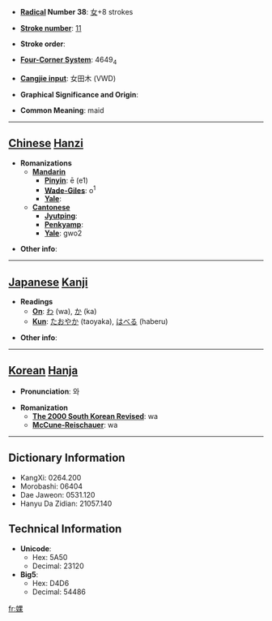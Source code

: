 * '''[[Wiktionary:Chinese radical index| Radical]] Number 38''': [[Wiktionary:Chinese radical index 女|女]]+8 strokes

* '''[[Wiktionary:Chinese total strokes index|Stroke number]]''': [[Wiktionary:Chinese total strokes index 11|11]]

* '''Stroke order''': 

* '''[[Wiktionary:Chinese four corner index|Four-Corner System]]''': 4649<sub>4</sub>

* '''[[Wiktionary:Chinese Cangjie index|Cangjie input]]''': 女田木 (VWD)

* '''Graphical Significance and Origin''': 

* '''Common Meaning''': maid

----

== [[Chinese]] [[Hanzi]] ==

* '''Romanizations'''
** '''[[Mandarin]]'''
*** '''[[Pinyin]]''': ē (e1)
*** '''[[Wade-Giles]]''': o<sup>1</sup>
*** '''[[Yale]]''': 
** '''[[Cantonese]]'''
*** '''[[Jyutping]]''':
*** '''[[Penkyamp]]''': 
*** '''[[Yale]]''': gwo2

* '''Other info''': 

----

== [[Japanese]] [[Kanji]] ==

* '''Readings'''
** '''[[On]]''': [[わ]] (wa), [[か]] (ka)
** '''[[Kun]]''': [[たおやか]] (taoyaka), [[はべる]] (haberu)

* '''Other info''':  

----

== [[Korean]] [[Hanja]] ==

* '''Pronunciation''': 와

* '''Romanization'''
** '''[[The 2000 South Korean Revised Romanization|The 2000 South Korean Revised]]''': wa
** '''[[McCune-Reischauer]]''': wa

----

== Dictionary Information ==

* KangXi: 0264.200
* Morobashi: 06404
* Dae Jaweon: 0531.120
* Hanyu Da Zidian: 21057.140

== Technical Information ==

* '''Unicode''':
** Hex: 5A50
** Decimal: 23120
* '''Big5''':
** Hex: D4D6
** Decimal: 54486

[[fr:婐]]